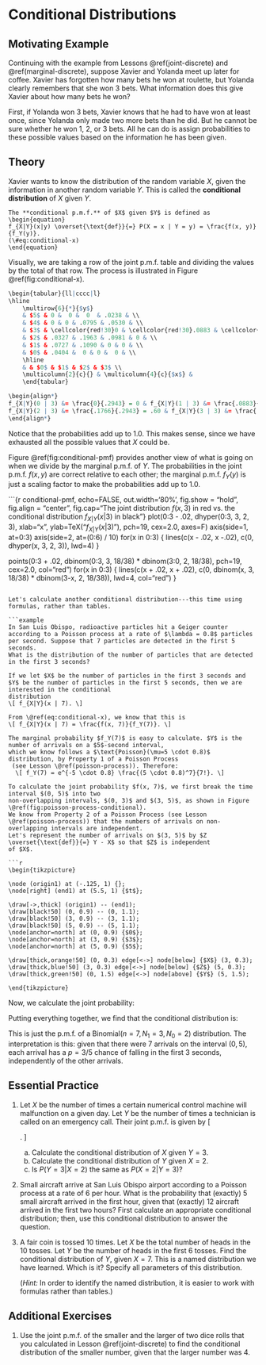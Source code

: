 # Conditional Distributions {#conditional-discrete}

## Motivating Example {-}

Continuing with the example from Lessons \@ref(joint-discrete) and \@ref(marginal-discrete), 
suppose Xavier and Yolanda meet up later for coffee. Xavier has forgotten how many bets he won at roulette, 
but Yolanda clearly remembers that she won 3 bets. What information does this give Xavier about how many 
bets he won?

First, if Yolanda won 3 bets, Xavier knows that he had to have won 
at least once, since Yolanda only made two more bets than he did. 
But he cannot be sure whether he won 1, 2, or 3 bets. All he can do is assign probabilities to 
these possible values based on the information he has been given.
  
## Theory {-}

Xavier wants to know the distribution of the random variable $X$, given the information in another 
random variable $Y$. This is called the **conditional distribution** of $X$ given $Y$.

```definition
The **conditional p.m.f.** of $X$ given $Y$ is defined as 
\begin{equation}
f_{X|Y}(x|y) \overset{\text{def}}{=} P(X = x | Y = y) = \frac{f(x, y)}{f_Y(y)}.
(\#eq:conditional-x)
\end{equation}
```

Visually, we are taking a row of the joint p.m.f. table and dividing the values by the total of that row. 
The process is illustrated in Figure \@ref(fig:conditional-x).

```r
\begin{tabular}{ll|cccc|l}
\hline
	\multirow{6}{*}{$y$} 
	& $5$ & 0 &  0 &  0  & .0238 & \\
	& $4$ & 0 & 0 & .0795 & .0530 & \\
	& $3$ & \cellcolor{red!30}0 & \cellcolor{red!30}.0883 & \cellcolor{red!30}.1766 & \cellcolor{red!30}.0294 & \textcolor{red}{.2943} \\
	& $2$ & .0327 & .1963 & .0981 & 0 & \\
	& $1$ & .0727 & .1090 & 0 & 0 & \\
	& $0$ & .0404 &  0 & 0 &  0 & \\
	\hline
	& & $0$ & $1$ & $2$ & $3$ \\
	\multicolumn{2}{c}{} & \multicolumn{4}{c}{$x$} &
	\end{tabular}

\begin{align*} 
f_{X|Y}(0 | 3) &= \frac{0}{.2943} = 0 & f_{X|Y}(1 | 3) &= \frac{.0883}{.2943} = .30 \\
f_{X|Y}(2 | 3) &= \frac{.1766}{.2943} = .60 & f_{X|Y}(3 | 3) &= \frac{.0294}{.2943} = .10
\end{align*}
```

Notice that the probabilities add up to $1.0$. This makes sense, since we have exhausted 
all the possible values that $X$ could be. 

Figure \@ref(fig:conditional-pmf) provides another view of what is going on when we divide by the marginal 
p.m.f. of $Y$. The probabilities in the joint p.m.f. $f(x, y)$ are correct relative to each other; the marginal 
p.m.f. $f_{Y}(y)$ is just a scaling factor to make the probabilities add up to $1.0$.

```{r conditional-pmf, echo=FALSE, out.width='80%', fig.show = "hold", fig.align = "center", fig.cap="The joint distribution $f(x, 3)$ in red vs. the conditional distribution $f_{X|Y}(x|3)$ in black"}
plot(0:3 - .02, dhyper(0:3, 3, 2, 3), xlab="x", ylab=TeX("$f_{X|Y}(x|3)$"), pch=19, cex=2.0, axes=F)
axis(side=1, at=0:3)
axis(side=2, at=(0:6) / 10)
for(x in 0:3) {
  lines(c(x - .02, x -.02), c(0, dhyper(x, 3, 2, 3)), lwd=4)
}

points(0:3 + .02, dbinom(0:3, 3, 18/38) * dbinom(3:0, 2, 18/38), pch=19, cex=2.0, col="red")
for(x in 0:3) {
  lines(c(x + .02, x + .02), c(0, dbinom(x, 3, 18/38) * dbinom(3-x, 2, 18/38)), lwd=4, col="red")
}
```

Let's calculate another conditional distribution---this time using formulas, rather than tables.

```example
In San Luis Obispo, radioactive particles hit a Geiger counter according to a Poisson process at a rate of $\lambda = 0.8$ particles per second. Suppose that 7 particles are detected in the first 5 seconds. 
What is the distribution of the number of particles that are detected in the first 3 seconds?
```

```solution
If we let $X$ be the number of particles in the first 3 seconds and 
$Y$ be the number of particles in the first 5 seconds, then we are interested in the conditional 
distribution 
\[ f_{X|Y}(x | 7). \]

From \@ref(eq:conditional-x), we know that this is 
\[ f_{X|Y}(x | 7) = \frac{f(x, 7)}{f_Y(7)}. \]

The marginal probability $f_Y(7)$ is easy to calculate. $Y$ is the number of arrivals on a $5$-second interval, 
which we know follows a $\text{Poisson}(\mu=5 \cdot 0.8)$ distribution, by Property 1 of a Poisson Process
 (see Lesson \@ref(poisson-process)). Therefore:
  \[ f_Y(7) = e^{-5 \cdot 0.8} \frac{(5 \cdot 0.8)^7}{7!}. \]

To calculate the joint probability $f(x, 7)$, we first break the time interval $(0, 5)$ into two 
non-overlapping intervals, $(0, 3)$ and $(3, 5)$, as shown in Figure \@ref(fig:poisson-process-conditional). 
We know from Property 2 of a Poisson Process (see Lesson \@ref(poisson-process)) that the numbers of arrivals on non-overlapping intervals are independent. 
Let's represent the number of arrivals on $(3, 5)$ by $Z \overset{\text{def}}{=} Y - X$ so that $Z$ is independent 
of $X$.

```r

\begin{tikzpicture}

\node (origin1) at (-.125, 1) {};
\node[right] (end1) at (5.5, 1) {$t$};

\draw[->,thick] (origin1) -- (end1);
\draw[black!50] (0, 0.9) -- (0, 1.1);
\draw[black!50] (3, 0.9) -- (3, 1.1);
\draw[black!50] (5, 0.9) -- (5, 1.1);
\node[anchor=north] at (0, 0.9) {$0$};
\node[anchor=north] at (3, 0.9) {$3$};
\node[anchor=north] at (5, 0.9) {$5$};

\draw[thick,orange!50] (0, 0.3) edge[<->] node[below] {$X$} (3, 0.3);
\draw[thick,blue!50] (3, 0.3) edge[<->] node[below] {$Z$} (5, 0.3);
\draw[thick,green!50] (0, 1.5) edge[<->] node[above] {$Y$} (5, 1.5);

\end{tikzpicture}
```

Now, we calculate the joint probability:
\begin{align*}
f(x, 7) &= P(X=x \text{ and } Y=7) \\
&= P(X=x \text{ and } Z=7-x) \\
&= P(X=x) \cdot P(Z=7-x) & \text{(since $X$ and $Z$ are independent)} \\
&= e^{-(3 \cdot 0.8)} \frac{(3 \cdot 0.8)^x}{x!} \cdot e^{-(2 \cdot 0.8)} \frac{(2 \cdot 0.8)^{7-x}}{(7-x)!}
\end{align*}

Putting everything together, we find that the conditional distribution is:
\begin{align*}
f_{X|Y}(x | 7) &= \frac{f(x, 7)}{f_Y(7)} \\
&= \frac{e^{-(3 \cdot 0.8)} \frac{(3 \cdot 0.8)^x}{x!} \cdot e^{-(2 \cdot 0.8)} \frac{(2 \cdot 0.8)^{7-x}}{(7-x)!}}{e^{-5 \cdot 0.8} \frac{(5 \cdot 0.8)^7}{7!}} \\
&= \frac{7!}{x! (7-x)!} \frac{(3 \cdot 0.8)^x \cdot (2 \cdot 0.8)^{7-x}}{(5 \cdot 0.8)^7} \\
&= \frac{\binom{7}{x} 3^x \cdot 2^{7-x}}{5^7}
\end{align*}

This is just the p.m.f. of a $\text{Binomial}(n=7, N_1=3, N_0=2)$ distribution. The interpretation is this: 
given that there were 7 arrivals on the interval $(0, 5)$, each arrival has a $p=3/5$ chance of falling 
in the first 3 seconds, independently of the other arrivals.

## Essential Practice {-}

1. Let $X$ be the number of times a certain numerical control 
machine will malfunction on a given day. Let $Y$ be the number of times 
a technician is called on an emergency call. Their joint p.m.f. is given by 
\[ \begin{array}{rr|cccc}
  & 5 & 0 & .20 & .10  \\
y & 3 & .05 & .10 & .35  \\
  & 1 & .05 & .05 & .10 \\
\hline
& & 1 & 2 & 3\\
& &  & x
\end{array}. \]
    a. Calculate the conditional distribution of $X$ given $Y=3$.
    b. Calculate the conditional distribution of $Y$ given $X=2$.
    c. Is $P(Y=3 | X=2)$ the same as $P(X=2 | Y=3)$?

2. Small aircraft arrive at San Luis Obispo airport according to a Poisson process at a rate of 6 per hour. 
What is the probability that (exactly) 5 small aircraft arrived in the first hour, given that (exactly) 12 aircraft 
arrived in the first two hours? First calculate an appropriate conditional distribution; then, use this 
conditional distribution to answer the question.

3. A fair coin is tossed 10 times. Let $X$ be the total number of heads in the 10 tosses. 
Let $Y$ be the number of heads in the first 6 tosses. Find the conditional distribution of 
$Y$, given $X = 7$. This is a named distribution we have learned. Which is it? Specify 
all parameters of this distribution.

    (_Hint:_ In order to identify the named distribution, it is easier to work with formulas 
rather than tables.)

## Additional Exercises {-}

1. Use the joint p.m.f. of the smaller and the larger of two dice rolls that you calculated in 
Lesson \@ref(joint-discrete) to find the conditional distribution of the smaller number, 
given that the larger number was $4$.
